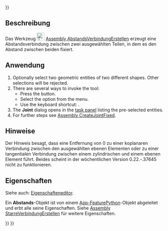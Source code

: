 <languages/>
{{UnfinishedDocu{{#translation:}}}}

{{Docnav
|[[Assembly_CreateJointBall/de|KugelgelenkErstellen]]
|[[Assembly_CreateJointParallel/de|ParallelVerbindungErstellen]]
|[[Assembly_Workbench/de|Assembly]]
|IconL=Assembly_CreateJointBall.svg
|IconR=Assembly_CreateJointParallel.svg
|IconC=Workbench_Assembly.svg
}}

{{GuiCommand/de
|Name=Assembly CreateJointDistance
|Name/de=Assembly StarreVerbindungErstellen
|MenuLocation=Assembly → Starre Verbindung
|Workbenches=[[Assembly_Workbench/de|Assembly]]
|Shortcut={{KEY|D}}
|Version=1.0
|SeeAlso=
}}

<span id="Description"></span>
==Beschreibung==

Das Werkzeug [[Image:Assembly_CreateJointDistance.svg|24px]] [[Assembly_CreateJointDistance/de|Assembly AbstandsVerbindungErstellen]] erzeugt eine Abstandsverbindung zwischen zwei ausgewählten Teilen, in dem es den Abstand zwischen beiden fixiert.

<span id="Usage"></span>
==Anwendung==

<div lang="en" dir="ltr" class="mw-content-ltr">
# Optionally select two geometric entities of two different shapes. Other selections will be rejected.
# There are several ways to invoke the tool:
#* Press the {{Button|[[Image:Assembly_CreateJointDistance.svg|16px]] [[Assembly_CreateJointDistance|Distance Joint]]}} button.
#* Select the {{MenuCommand|Assembly → [[Image:Assembly_CreateJointDistance.svg|16px]] Distance Joint}} option from the menu.
#* Use the keyboard shortcut: {{KEY|D}}.
# The '''Joint''' dialog opens in the [[Task_panel|task panel]] listing the pre-selected entities.
# For further steps see [[Assembly_CreateJointFixed#Usage|Assembly CreateJointFixed]].
</div>

<span id="Notes"></span>
==Hinweise==

Der Hinweis besagt, dass eine Entfernung von 0 zu einer koplanaren Verbindung zwischen den ausgewählten ebenen Elementen oder zu einer tangentialen Verbindung zwischen einem zylindrischen und einem ebenen Element führt. Beides scheint in der wöchentlichen Version 0.22.-.37645 nicht zu funktionieren.

<span id="Properties"></span>
==Eigenschaften==

Siehe auch: [[Property_editor/de|Eigenschafteneditor]].

Ein '''Abstands'''-Objekt ist von einem [[App_FeaturePython/de|App-FeaturePython]]-Objekt abgeleitet und erbt alle seine Eigenschaften. Siehe [[Assembly_CreateJointFixed/de#Eigenschaften|Assembly StarreVerbindungErstellen]] für weitere Eigenschaften.


{{Docnav
|[[Assembly_CreateJointBall/de|KugelgelenkErstellen]]
|[[Assembly_CreateJointParallel/de|ParallelVerbindungErstellen]]
|[[Assembly_Workbench/de|Assembly]]
|IconL=Assembly_CreateJointBall.svg
|IconR=Assembly_CreateJointParallel.svg
|IconC=Workbench_Assembly.svg
}}

{{Assembly_Tools_navi{{#translation:}}}}
{{Userdocnavi{{#translation:}}}}